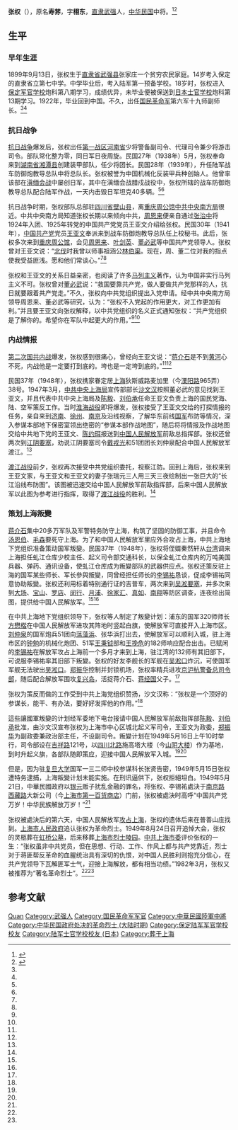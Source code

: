 {{Otheruses|張權}}
'''张权'''（{{bd|1899年|9月13日|1949年|5月21日}}），原名'''寿棼'''，字'''栩东'''，[[直隶省|直隶]][[武强县|武强]]人，[[中华民国|中华民国]]中将。<ref name=sht>{{Cite web |url=http://www.shtong.gov.cn/newsite/node2/node4/node2249/node4418/node20229/node62973/node63632/userobject1ai52512.html |title=虹口区志 第三十四编人物 一、传略 张权(1899～1949)，上海通，于2014-11-30查阅 |access-date=2019-04-15 |archive-date=2016-04-26 |archive-url=https://web.archive.org/web/20160426033056/http://www.shtong.gov.cn/Newsite/node2/node4/node2249/node4418/node20229/node62973/node63632/userobject1ai52512.html }}</ref><ref name=dfwy>{{Cite web |url=http://news.eastday.com/epublish/gb/paper81/1/class008100001/hwz16729.htm |title=张伯森，我的父亲———张权将军，东方文苑，于2014-11-30查阅 |access-date=2014-11-30 |archive-date=2016-03-04 |archive-url=https://web.archive.org/web/20160304201006/http://news.eastday.com/epublish/gb/paper81/1/class008100001/hwz16729.htm }}</ref>

== 生平 ==
=== 早年生涯 ===
1899年9月13日，张权生于[[直隶省|直隶省]][[武强县|武强县]]张家庄一个贫穷农民家庭。14岁考入保定的直隶省立第七中学。中学毕业后，考入陆军第一预备学校。18岁时，张权进入[[保定军校|保定军官学校]]炮科第八期学习，成绩优异，未毕业便被保送到[[日本士官学校|日本士官学校]]炮科第13期学习。1922年，毕业回到中国。不久，出任[[国民革命军|国民革命军]]第六军十九师副师长。<ref name=sht/><ref name=dfwy/>

=== 抗日战争 ===
[[抗日战争|抗日战争]]爆发后，张权出任[[抗日战争第一战区|第一战区]][[河南省|河南省]]少将警备副司令、代理司令兼少将游击司令。部队常化整为零，同日军日夜周旋。民国27年（1938年）5月，张权奉命来到[[湖南省|湖南省]][[湘潭县|湘潭县]]创建装甲部队，任少将团长。民国28年（1939年），升任陆军战车防御炮教导总队中将总队长。张权被誉为中国机械化反装甲兵种创始人。他曾率该部在[[滇缅会战|滇缅会战]]中屡创日军，其中在滇缅会战腊戍战役中，张权所辖的战车防御炮教导总队配合陆军作战，一天内击毁日军坦克40多辆。<ref name=sht/><ref name=dfwy/>

抗日战争时期，张权部队总部驻[[四川省|四川省]][[壁山县|壁山县]]，离[[重庆|重庆]][[周公馆|周公馆]][[中共中央南方局|中共中央南方局]]很近。中共中央南方局知道张权长期以来倾向中共，[[周恩来|周恩来]]便亲自通过[[张治中|张治中]]将1924年入团、1925年转党的中国共产党党员王亚文介绍给张权。民国30年（1941年），[[中国共产党|中国共产党]]党员[[王亚文|王亚文]]奉派来到战车防御炮教导总队任上校秘书。此后，张权多次来到[[重庆|重庆]][[周公馆|周公馆]]，会见[[周恩来|周恩来]]、[[叶剑英|叶剑英]]、[[董必武|董必武]]等中国共产党领导人。张权曾对王亚文说：“[[北伐|北伐]]时我曾以师事祖涵公[[林伯渠|林伯渠]]。现在，周、董二位对我的指点使我受益匪浅。愿和他们常谈心。”<ref name=sht/><ref name=dfwy/>

张权和王亚文的关系日益亲密，也阅读了许多[[马列主义|马列主义]]著作，认为中国非实行马列主义不可。张权曾对[[董必武|董必武]]说：“救国要靠共产党，做人要做共产党那样的人，抗日就要跟着共产党走。”不久，张权向中共党组织提出入党申请。经中共中央南方局领导周恩来、董必武等研究，认为：“张权不入党起的作用更大，对工作更加有利。”并且要王亚文向张权解释，以中共党组织的名义正式通知张权：“共产党组织是了解你的。希望你在军队中起更大的作用。”<ref name=sht/><ref name=dfwy/>

=== 内战情报 ===
[[第二次国共内战|第二次国共内战]]爆发，张权感到很痛心，曾经向王亚文说：“[[蒋介石|蒋介石]]是不到[[黄河|黄河]]心不死，内战他是一定要打到底的。垮也是一定垮到底的。”<ref name=sht/><ref name=dfwy/>

民国37年（1948年），张权携家眷定居[[上海|上海]]狄斯威路麦加里（今[[溧阳路|溧阳路]]965弄）38号。1947年3月，[[中共中央上海局|中共中央上海局]]宣传部部长[[沙文汉|沙文汉]]按照董必武的意见找到王亚文，并且代表中共中央上海局及[[陈毅|陈毅]]、[[刘伯承|刘伯承]]任命王亚文负责上海的国民党海、陆、空军策反工作。当时[[淮海战役|淮海战役]]即将爆发，张权接受了王亚文交给的打探情报的任务，亲自来到[[济南|济南]]、[[徐州|徐州]]、[[南京|南京]]及沿线视察，了解华东前线[[国军|国军]]布防等情况，深入参谋本部地下保密室领出绝密的“参谋本部作战地图”，随后将将情报及作战地图交给中共地下党的王亚文、[[陈约珥|陈约珥]]报送到[[中国人民解放军|中国人民解放军]]前敌总指挥部。张权还曾两次到[[江阴要塞|江阴要塞]]，劝说江阴要塞司令[[戴戎光|戴戎光]]和51团团长刘仲泉配合中国人民解放军渡江。<ref name=sht/>

[[渡江战役|渡江战役]]前夕，张权再次接受中共党组织委托，视察江防。回到上海后，张权来到王亚文家，与王亚文和王亚文的妻子张瑞元三人用三天三夜绘制出一张巨大的“长江沿线布防图”。该图被迅速交给中国人民解放军前敌指挥部，后来中国人民解放军以此图为参考进行指挥，取得了[[渡江战役|渡江战役]]的胜利。<ref name=dfwy/>

===策划上海叛變===
[[蒋介石|蒋介石]]集中20多万军队及军警特务防守上海，构筑了坚固的防御工事，并且命令[[汤恩伯|汤恩伯]]、[[毛森|毛森]]要死守上海。为了和中国人民解放军里应外合攻占上海，中共上海地下党组织准备策动国军叛變。民国37年（1948年），张权将侄婿秦然轩从[[台湾|台湾]]调来上海担任虬江仓库少校主任、起义司令部交通科长，以保全虬江仓库内的万吨美国兵器、弹药、通讯设备，使虬江仓库成为叛變部队的武器供应点。张权还策反驻上海的国军某些师长、军长參與叛變，同曾经担任师长的[[李锡祐|李锡祐]]恳谈，促成李锡祐同意协助叛變。张权还利用标着特别通行证的吉普车，两次来到[[吴淞要塞|吴淞要塞]]，并多次来到[[大场镇_(上海市)|大场]]、[[宝山区_(上海市)|宝山]]、[[罗店镇_(上海市)|罗店]]、[[闵行|闵行]]、[[月浦镇|月浦]]、[[徐家汇|徐家汇]]、[[真如镇街道|真如]]、[[南翔镇|南翔]]等防区调查，连夜绘出简图，提供给中国人民解放军。<ref name=sht/><ref name=dfwy/>

在中共上海地下党组织领导下，张权等人制定了叛變计划：浦东的国军320师师长[[方懋楷|方懋楷]]在中国人民解放军进攻其阵地时竖起白旗，使解放军可直接开入上海市区。[[刘仲泉|刘仲泉]]的国军炮兵51团向[[蕰藻浜|蕰藻浜]]、张华浜打出去，使解放军可以顺利入城，驻上海市区的[[钟勉_(国军)|钟勉]]的机械化炮团、51军[[王秉钺|王秉钺]]部和[[王挽危|王挽危]]的182师响应配合出击。已赋闲的[[李锡祐|李锡祐]]在解放军攻占上海前一个多月才来到上海，驻江湾的132师有其旧部下，可说服李锡祐率其旧部下叛變。张权的好友李舰长的军舰在[[吴淞口|吴淞口]]炸沉，可使国军军舰无法驶出[[吴淞口|吴淞口]]。[[郑振华|郑振华]]控制并封锁机场，张权率精兵进攻[[京沪杭警备总司令部|京沪杭警备总司令部]]，随后配合解放军围攻[[复兴岛|复兴岛]]，活捉蒋介石、[[蒋经国|蒋经国]]父子。<ref name=dfwy/>

张权为策反而做的工作受到中共上海党组织赞扬，沙文汉称：“张权是一个顶好的参谋长，能干、有办法，要好好发挥他的作用。”<ref name=dfwy/>

這些讓國軍叛變的计划经军委地下电台报请中国人民解放军前敌指挥部[[陈毅|陈毅]]、[[刘伯承|刘伯承]]批准，由沙文汉宣布张权为上海市中心区城北起义军司令，王亚文为政委，[[郑振华|郑振华]]为副政委兼政治部主任，不设副司令。叛變计划在1949年5月16日上午10时举行，司令部设在[[吉祥路|吉祥路]]121号，以[[四川北路|四川北路]]施高塔大楼（今[[山阴大楼|山阴大楼]]）作为基地，到时升起义旗，各部队随即策应，迎接中国人民解放军入城。<ref name=sht/><ref name=dfwy/>

但是，因为驻[[复旦大学|复旦大学]]国军一三二师中校参谋科长张贤告密，1949年5月15日张权遭特务逮捕，上海叛變计划未能实施。在刑讯逼供下，张权拒絕坦白。1949年5月21日，中華民國政府以[[银元|银元]]贩子扰乱金融的罪名，将张权、李锡祐處決于[[南京路_(上海市)|南京路]][[西藏中路|西藏路]]大新公司（今[[上海市第一百货商店|上海市第一百货商店]]）门前，张权被處決时高呼“中国共产党万岁！中华民族解放万岁！”<ref name=sht/>

张权被處決后的第六天，中国人民解放军[[上海战役|攻占上海]]，张权的遗体后来在普善山庄找到。[[上海市人民政府|上海市人民政府]]追认张权为革命烈士。1949年8月24日召开追悼大会，张权的灵柩葬在[[虹桥公墓|虹桥公墓]]，后来移葬[[上海市烈士陵园|上海市烈士陵园]]。[[中共上海市委|中共上海市委]]评价张权的一生：“张权虽非中共党员，但在思想、行动、工作、作风上都与共产党靠近，烈士对于蒋匪帮反革命的血腥统治具有深切的仇恨，对中国人民胜利则抱充分信心，在共产党领导下瓦解匪军士气，迎接上海解放，都有相当功绩。”1982年3月，张权又被推荐为“著名革命烈士”。<ref name=sht/><ref name=dfwy/>

== 参考文献 ==
{{reflist}}

{{第二次国共内战}}

{{Authority control}}
{{DEFAULTSORT:Zhang张}}
[[Category:张姓|Quan]]
[[Category:武强人|Category:武强人]]
[[Category:国民革命军军官|Category:国民革命军军官]]
[[Category:中華民國陸軍中將|Category:中華民國陸軍中將]]
[[Category:中华民国政府处决的革命烈士_(大陆时期)|Category:中华民国政府处决的革命烈士 (大陆时期)]]
[[Category:保定陆军军官学校校友|Category:保定陆军军官学校校友]]
[[Category:陆军士官学校校友_(日本)|Category:陆军士官学校校友 (日本)]]
[[Category:葬于上海|Category:葬于上海]]